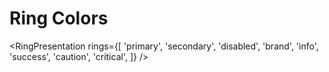 
<Meta title="Theme/Desing Tokens/Ring" />

<Unstyled>
  <h1 className='typography-h1 mb-2'>Ring Colors</h1>

  <RingPresentation 
    rings={[
      'primary', 
      'secondary',
      'disabled',
      'brand',
      'info', 
      'success', 
      'caution',
      'critical', 
    ]}
  />
</Unstyled>
